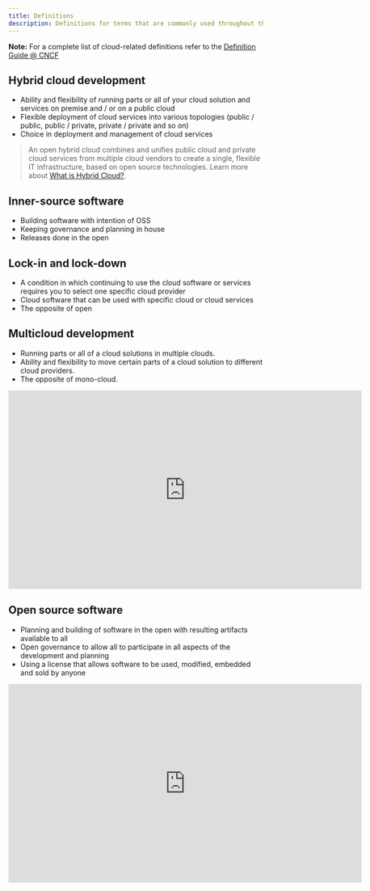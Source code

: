 ```yaml
---
title: Definitions
description: Definitions for terms that are commonly used throughout the guides.
---
```


<InlineNotification kind="info">

**Note:** For a complete list of cloud-related definitions refer to the [Definition Guide @ CNCF](https://glossary.cncf.io/)

</InlineNotification>

## Hybrid cloud development

* Ability and flexibility of running parts or all of your cloud solution and services on premise and / or on a public cloud
* Flexible deployment of cloud services into various topologies (public / public, public / private, private / private and so on)
* Choice in deployment and management of cloud services

> An open hybrid cloud combines and unifies public cloud and private cloud services from multiple cloud vendors to create a single, flexible IT infrastructure, based on open source technologies. Learn more about [What is Hybrid Cloud?](https://www.ibm.com/cloud/learn/hybrid-cloud).

## Inner-source software

* Building software with intention of OSS
* Keeping governance and planning in house
* Releases done in the open

## Lock-in and lock-down

* A condition in which continuing to use the cloud software or services requires you to select one specific cloud provider
* Cloud software that can be used with specific cloud or cloud services
* The opposite of open

## Multicloud development

* Running parts or all of a cloud solutions in multiple clouds.
* Ability and flexibility to move certain parts of a cloud solution to different cloud providers.
* The opposite of mono-cloud.

<iframe width="699" height="393" src="https://www.youtube.com/embed/w0IQeuONBLU" title="YouTube video player" frameborder="0" allow="accelerometer; autoplay; clipboard-write; encrypted-media; gyroscope; picture-in-picture" allowfullscreen></iframe>

## Open source software

* Planning and building of software in the open with resulting artifacts available to all
* Open governance to allow all to participate in all aspects of the development and planning
* Using a license that allows software to be used, modified, embedded and sold by anyone

<iframe width="699" height="393" src="https://www.youtube.com/embed/Po-WbVjPxCI" title="YouTube video player" frameborder="0" allow="accelerometer; autoplay; clipboard-write; encrypted-media; gyroscope; picture-in-picture" allowfullscreen></iframe>
